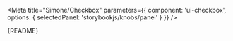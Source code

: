 

<Meta
  title="Simone/Checkbox"
  parameters={{
    component: 'ui-checkbox',
    options: { 
      selectedPanel: 'storybookjs/knobs/panel'
     }
  }}
/>

<Description>
    {README}
</Description>

<Preview withToolbar>
  <Story name="Checkbox">
    <div style={{ width: '360px', margin: '20px' }}>
      <ui-checkbox standard label="Some Label" />
    </div>
  </Story>
</Preview>
